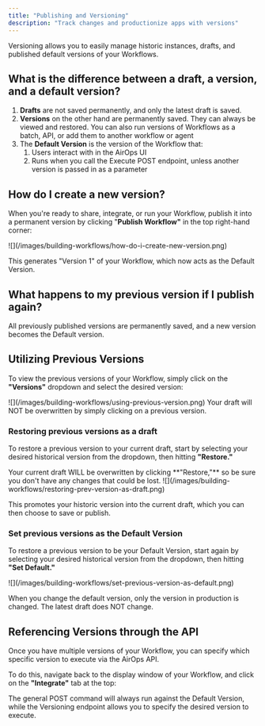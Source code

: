 ```yaml
---
title: "Publishing and Versioning"
description: "Track changes and productionize apps with versions"
---
```


Versioning allows you to easily manage historic instances, drafts, and published default versions of your Workflows.

## What is the difference between a draft, a version, and a default version?

1. **Drafts** are not saved permanently, and only the latest draft is saved.
2. **Versions** on the other hand are permanently saved. They can always be viewed and restored. You can also run versions of Workflows as a batch, API, or add them to another workflow or agent
3. The **Default Version** is the version of the Workflow that:
	1. Users interact with in the AirOps UI
	2. Runs when you call the Execute POST endpoint, unless another version is passed in as a parameter

## How do I create a new version?

When you're ready to share, integrate, or run your Workflow, publish it into a permanent version by clicking "**Publish Workflow"** in the top right-hand corner:

<Frame>
![](/images/building-workflows/how-do-i-create-new-version.png)
</Frame>

This generates "Version 1" of your Workflow, which now acts as the Default Version.

## What happens to my previous version if I publish again?

All previously published versions are permanently saved, and a new version becomes the Default version.

## Utilizing Previous Versions

To view the previous versions of your Workflow, simply click on the **"Versions"** dropdown and select the desired version:

<Frame>
![](/images/building-workflows/using-previous-version.png)
</Frame>

<Info>
Your draft will NOT be overwritten by simply clicking on a previous version.
</Info>

### Restoring previous versions as a draft

To restore a previous version to your current draft, start by selecting your desired historical version from the dropdown, then hitting **"Restore."**

<Info>
Your current draft WILL be overwritten by clicking **"Restore,"** so be sure you don't have any changes that could be lost.
</Info>

<Frame>
![](/images/building-workflows/restoring-prev-version-as-draft.png)
</Frame>

This promotes your historic version into the current draft, which you can then choose to save or publish.

### Set previous versions as the Default Version

To restore a previous version to be your Default Version, start again by selecting your desired historical version from the dropdown, then hitting **"Set Default."**

<Frame>
![](/images/building-workflows/set-previous-version-as-default.png)
</Frame>

When you change the default version, only the version in production is changed. The latest draft does NOT change.

## Referencing Versions through the API

Once you have multiple versions of your Workflow, you can specify which specific version to execute via the AirOps API.

To do this, navigate back to the display window of your Workflow, and click on the **"Integrate"** tab at the top:

The general POST command will always run against the Default Version, while the Versioning endpoint allows you to specify the desired version to execute.
